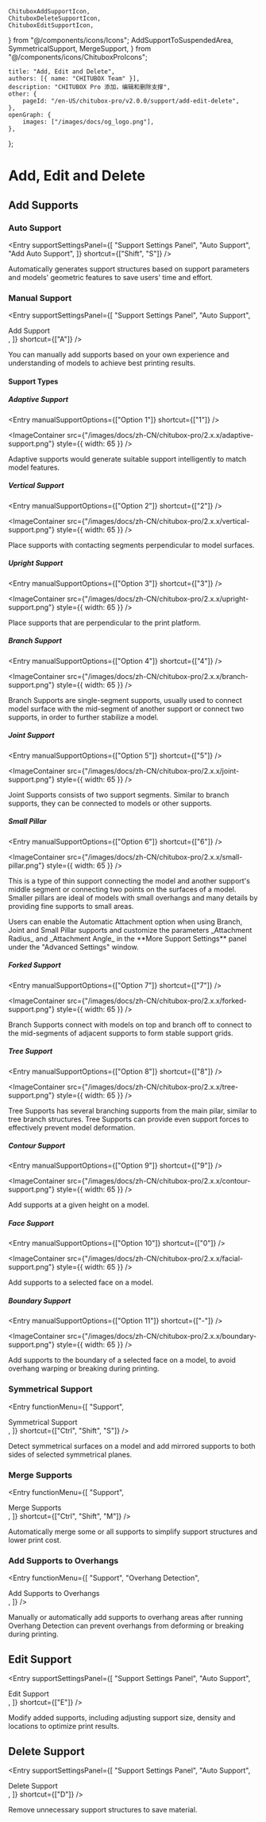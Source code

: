 	ChituboxAddSupportIcon,
	ChituboxDeleteSupportIcon,
	ChituboxEditSupportIcon,
} from "@/components/icons/Icons";
	AddSupportToSuspendedArea,
	SymmetricalSupport,
	MergeSupport,
} from "@/components/icons/ChituboxProIcons";

	title: "Add, Edit and Delete",
	authors: [{ name: "CHITUBOX Team" }],
	description: "CHITUBOX Pro 添加，编辑和删除支撑",
	other: {
		pageId: "/en-US/chitubox-pro/v2.0.0/support/add-edit-delete",
	},
	openGraph: {
		images: ["/images/docs/og_logo.png"],
	},
};

# Add, Edit and Delete

## Add Supports

### Auto Support

<Entry
	supportSettingsPanel={[
		"Support Settings Panel",
		"Auto Support",
		"Add Auto Support",
	]}
	shortcut={["Shift", "S"]}
/>

Automatically generates support structures based on support parameters and models' geometric features to save users' time and effort.

### Manual Support

<Entry
	supportSettingsPanel={[
		"Support Settings Panel",
		"Auto Support",
		<div className="flex items-center gap-1">
			<ChituboxAddSupportIcon />
			Add Support
		</div>,
	]}
	shortcut={["A"]}
/>

You can manually add supports based on your own experience and understanding of models to achieve best printing results.

#### Support Types

##### Adaptive Support

<Entry manualSupportOptions={["Option 1"]} shortcut={["1"]} />

<ImageContainer
	src={"/images/docs/zh-CN/chitubox-pro/2.x.x/adaptive-support.png"}
	style={{ width: 65 }}
/>

Adaptive supports would generate suitable support intelligently to match model features.

##### Vertical Support

<Entry manualSupportOptions={["Option 2"]} shortcut={["2"]} />

<ImageContainer
	src={"/images/docs/zh-CN/chitubox-pro/2.x.x/vertical-support.png"}
	style={{ width: 65 }}
/>

Place supports with contacting segments perpendicular to model surfaces.

##### Upright Support

<Entry manualSupportOptions={["Option 3"]} shortcut={["3"]} />

<ImageContainer
	src={"/images/docs/zh-CN/chitubox-pro/2.x.x/upright-support.png"}
	style={{ width: 65 }}
/>

Place supports that are perpendicular to the print platform.

##### Branch Support

<Entry manualSupportOptions={["Option 4"]} shortcut={["4"]} />

<ImageContainer
	src={"/images/docs/zh-CN/chitubox-pro/2.x.x/branch-support.png"}
	style={{ width: 65 }}
/>

Branch Supports are single-segment supports, usually used to connect model surface with the mid-segment of another support or connect two supports, in order to further stabilize a model.

##### Joint Support

<Entry manualSupportOptions={["Option 5"]} shortcut={["5"]} />

<ImageContainer
	src={"/images/docs/zh-CN/chitubox-pro/2.x.x/joint-support.png"}
	style={{ width: 65 }}
/>

Joint Supports consists of two support segments. Similar to branch supports, they can be connected to models or other supports.

##### Small Pillar

<Entry manualSupportOptions={["Option 6"]} shortcut={["6"]} />

<ImageContainer
	src={"/images/docs/zh-CN/chitubox-pro/2.x.x/small-pillar.png"}
	style={{ width: 65 }}
/>

This is a type of thin support connecting the model and another support's middle segment or connecting two points on the surfaces of a model. Smaller pillars are ideal of models with small overhangs and many details by providing fine supports to small areas.

<Admonition type="tip" title="Tip">
	Users can enable the Automatic Attachment option when using Branch, Joint
	and Small Pillar supports and customize the parameters _Attachment Radius_
	and _Attachment Angle_ in the **More Support Settings** panel under the
	"Advanced Settings" window.
</Admonition>

##### Forked Support

<Entry manualSupportOptions={["Option 7"]} shortcut={["7"]} />

<ImageContainer
	src={"/images/docs/zh-CN/chitubox-pro/2.x.x/forked-support.png"}
	style={{ width: 65 }}
/>

Branch Supports connect with models on top and branch off to connect to the mid-segments of adjacent supports to form stable support grids.

##### Tree Support

<Entry manualSupportOptions={["Option 8"]} shortcut={["8"]} />

<ImageContainer
	src={"/images/docs/zh-CN/chitubox-pro/2.x.x/tree-support.png"}
	style={{ width: 65 }}
/>

Tree Supports has several branching supports from the main pilar, similar to tree branch structures. Tree Supports can provide even support forces to effectively prevent model deformation.

##### Contour Support

<Entry manualSupportOptions={["Option 9"]} shortcut={["9"]} />

<ImageContainer
	src={"/images/docs/zh-CN/chitubox-pro/2.x.x/contour-support.png"}
	style={{ width: 65 }}
/>

Add supports at a given height on a model.

##### Face Support

<Entry manualSupportOptions={["Option 10"]} shortcut={["0"]} />

<ImageContainer
	src={"/images/docs/zh-CN/chitubox-pro/2.x.x/facial-support.png"}
	style={{ width: 65 }}
/>

Add supports to a selected face on a model.

##### Boundary Support

<Entry manualSupportOptions={["Option 11"]} shortcut={["-"]} />

<ImageContainer
	src={"/images/docs/zh-CN/chitubox-pro/2.x.x/boundary-support.png"}
	style={{ width: 65 }}
/>

Add supports to the boundary of a selected face on a model, to avoid overhang warping or breaking during printing.

### Symmetrical Support

<Entry
	functionMenu={[
		"Support",
		<div className="flex items-center gap-1">
			<SymmetricalSupport />
			Symmetrical Support
		</div>,
	]}
	shortcut={["Ctrl", "Shift", "S"]}
/>

Detect symmetrical surfaces on a model and add mirrored supports to both sides of selected symmetrical planes.

### Merge Supports

<Entry
	functionMenu={[
		"Support",
		<div className="flex items-center gap-1">
			<MergeSupport />
			Merge Supports
		</div>,
	]}
	shortcut={["Ctrl", "Shift", "M"]}
/>

Automatically merge some or all supports to simplify support structures and lower print cost.

### Add Supports to Overhangs

<Entry
	functionMenu={[
		"Support",
		"Overhang Detection",
		<div className="flex items-center gap-1">
			<AddSupportToSuspendedArea />
			Add Supports to Overhangs
		</div>,
	]}
/>

Manually or automatically add supports to overhang areas after running <NextLink href="/en-US/chitubox-pro/latest/risk-detection#overhang-detection">Overhang Detection</NextLink> can prevent overhangs from deforming or breaking during printing.

## Edit Support

<Entry
	supportSettingsPanel={[
		"Support Settings Panel",
		"Auto Support",
		<div className="flex items-center gap-1">
			<ChituboxEditSupportIcon />
			Edit Support
		</div>,
	]}
	shortcut={["E"]}
/>

Modify added supports, including adjusting support size, density and locations to optimize print results.

## Delete Support

<Entry
	supportSettingsPanel={[
		"Support Settings Panel",
		"Auto Support",
		<div className="flex items-center gap-1">
			<ChituboxDeleteSupportIcon />
			Delete Support
		</div>,
	]}
	shortcut={["D"]}
/>

Remove unnecessary support structures to save material.
